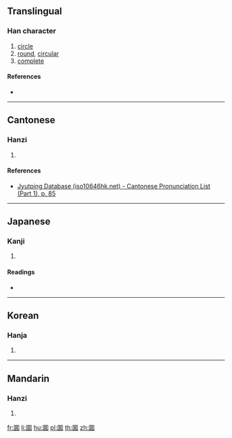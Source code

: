{{character info/new}}
{{also|圓}}
==Translingual==

===Han character===
{{Han char|rn=31|rad=囗|as=09|sn=12|four=|canj=WIBC|ids=⿴囗⿱厶貝}}

# [[circle]]
# [[round]], [[circular]]
# [[complete]]

====References====
* {{Han ref|kx=0220.051|dkj=04813|hdz=10723.010|uh=570E|ud=22286}}

----

==Cantonese==

===Hanzi===
{{yue-hanzi|jyut=[[jyun4]]|y=yun4}}

# {{defn|lang=yue|sort=囗09}}

====References====
* [http://www.iso10646hk.net/jp/document/download.jsp Jyutping Database (iso10646hk.net) - Cantonese Pronunciation List (Part 1), p. 85]

----

==Japanese==

===Kanji===
{{ja-kanji|grade=|rs=囗09}}

# {{defn|lang=ja|sort=囗09}}

====Readings====
* {{ja-readings|on=[[えん]] (en)|kun=[[まるい]] (marui)}}

----

==Korean==

===Hanja===
{{ko-hanja|hangeul=원|rv=won|mr=wŏn}}

# {{defn|lang=ko|sort=囗09}}

----

==Mandarin==

===Hanzi===
{{cmn-hanzi|pin=[[yuán]] ([[yuan2]])|wg=yüan<sup>2</sup>}}

# {{defn|lang=cmn|sort=囗09}}

[[fr:圎]]
[[li:圎]]
[[hu:圎]]
[[pl:圎]]
[[th:圎]]
[[zh:圎]]